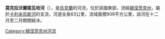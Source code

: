 {{Unreferenced|time=2015-09-22T01:38:21+00:00}}
'''莫克拉沃爾諾瓦哈河'''（{{lang-uk|Мокра Волноваха}}），是[[烏克蘭|烏克蘭]]的河流，位於該國東部，流經[[頓涅茨克州|頓涅茨克州]]，屬於[[卡利米烏斯河|卡利米烏斯河]]的支流，河道全長63公里，流域面積909平方公里，該河在十二月至二月期間結冰。

{{DEFAULTSORT:Мокра Волноваха}}
[[Category:頓涅茨克州河流|Category:頓涅茨克州河流]]


{{Ukraine-river-stub}}